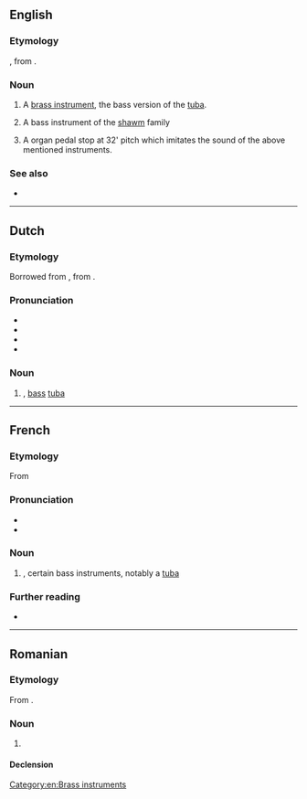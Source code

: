 ==English==

===Etymology===
{{bor|en|fr|bombardon}}, from {{der|en|it|bombardone}}.

===Noun===
{{en-noun}}

# {{lb|en|musical instrument}} A [[brass instrument]], the bass version of the [[tuba]].
# {{lb|en|musical instrument}} A bass instrument of the [[shawm]] family
# A organ pedal stop at 32' pitch which imitates the sound of the above mentioned instruments.

===See also===
* {{l|it|bombard}}

[[Category:en:Brass instruments]]

----

==Dutch==

===Etymology===
Borrowed from {{bor|nl|fr|bombardon}}, from {{der|nl|it|bombardone}}.

===Pronunciation===
* {{IPA|nl|/ˌbɔm.bɑrˈdɔn/}}
* {{audio|nl|Nl-bombardon.ogg|Audio}}
* {{hyph|nl|bom|bar|don}}
* {{rhymes|nl|ɔn}}

===Noun===
{{nl-noun|m|-s|bomdardonnetje}}

# {{l|en|bombardon}}, [[bass]] [[tuba]]

----

==French==

===Etymology===
From {{der|fr|it|bombardone}}

===Pronunciation===
* {{fr-IPA}}
* {{audio|fr|LL-Q150 (fra)-LoquaxFR-bombardon.wav|Audio}}

===Noun===
{{fr-noun|m}}

# {{l|en|bombardon}}, certain bass instruments, notably a [[tuba]]

===Further reading===
* {{R:TLFi}}

{{C|fr|Brass instruments}}

----

==Romanian==

===Etymology===
From {{bor|ro|fr|bombardon}}.

===Noun===
{{ro-noun|n|bombardoane}}

# {{l|en|bombardon}}

====Declension====
{{ro-noun-n|pl=bombardoane}}